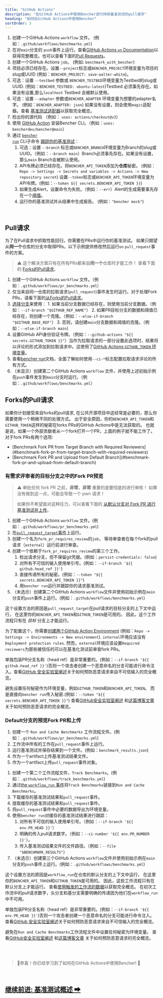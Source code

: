 ```yaml
---
title: "GitHub Actions"
description: "在GitHub Actions中使用Bencher进行持续基准测试的pull请求"
heading: "如何在GitHub Actions中使用Bencher"
sortOrder: 3
---
```



<GitHubActions1 />

1. 创建一个GitHub Actions `workflow` 文件。 (例如：`.github/workflows/benchmarks.yml`)
2. 在对`main`分支的 `push`事件上运行。查看[GitHub Actions `on` Documentation](https://docs.github.com/zh/actions/using-workflows/workflow-syntax-for-github-actions#on)以获得完整概览。也可以查看下面的[Pull Requests](#pull-requests)。
3. 创建一个GitHub Actions `job`。 (例如: `benchmark_with_bencher`)
4. 项目必须已经存在。设置`--project`标志或`BENCHER_PROJECT`环境变量为项目的slug或UUID (例如：`BENCHER_PROJECT: save-walter-white`)。
6. 可选：设置 `--testbed` 参数或 `BENCHER_TESTBED`环境变量为Testbed的slug或UUID. (例如：`BENCHER_TESTBED: ubuntu-latest`)Testbed 必须事先存在。如果没有设置,那么`localhost` Testbed 会被默认使用。
7. 可选：设置 `--adapter` 参数或`BENCHER_ADAPTER` 环境变量为想要的adapter名字。 (例如：`BENCHER_ADAPTER: json`) 如果没有设置，则会使用`magic`适配器。查看 [基准测试适配器](/docs/zh/explanation/adapters/)以获取完全概览。
8. 检出你的源代码 （例如： `uses: actions/checkout@v3`）
9. 使用 [GitHub Action](https://github.com/marketplace/actions/bencher-cli) 安装Bencher CLI。（例如：`uses: bencherdev/bencher@main`）
10. 通过 <code><a href="/docs/zh/explanation/bencher-run/">bencher run</a></code> CLI子命令 [跟踪你的基准测试](/docs/zh/how-to/track-benchmarks/)：
    1.  可选：设置 `--branch` 标志或`BENCHER_BRANCH`环境变量为Branch的slug或UUID。（例如：`--branch main`）Branch必须事先存在。如果没有设置，那么`main` Branch会被默认使用。
    2. API令牌必须已经存在。将`BENCHER_API_TOKEN`添加为**仓库**秘密。 (例如： `Repo -> Settings -> Secrets and variables -> Actions -> New repository secret`) 设置`--token`标志或`BENCHER_API_TOKEN`环境变量为API令牌。(例如：`--token ${{ secrets.BENCHER_API_TOKEN }}`)
    3.  如果生成Alert，设置命令为失败。（例如：`--err`）Alert的生成需要事先存在一个[阈值](/docs/zh/explanation/thresholds/)。
    4.  运行你的基准测试并从结果中生成报告。 (例如：`"bencher mock"`)

<br/>

## Pull请求

为了在Pull请求中抓取性能回归，你需要在PRs中运行你的基准测试。
如果只期望从**同一个**仓库的分支中取得PRs，以下示例提供修改然后运行`on` `pull_request`事件的方案。

> ⚠️ 这个解决方案只有在所有PRs都来自**同一个**仓库时才能工作！
> 查看下面的 [Forks的Pull请求](#pull-requests-from-forks)。

<GitHubActions2 />

1. 创建一个GitHub Actions `workflow` 文件。（例如：`.github/workflows/pr_benchmarks.yml`）
2. 仅当来自同一仓库的拉取请求(`pull_request`)事件发生时运行。对于处理Fork PRs，请看下面的[从Forks的Pull请求](#pull-requests-from-forks)。
3. [选择分支](http://localhost:3000/docs/zh/explanation/branch-selection/)来使用：
        1. 如果当前分支数据已经存在，则使用当前分支数据。（例如：`--if-branch "$GITHUB_REF_NAME"`）
        2. 如果PR目标分支的数据和阈值已经存在，则创建一个克隆。（例如：`--else-if-branch "$GITHUB_BASE_REF"`）
        3. 否则，请创建`main`分支数据和阈值的克隆。（例如：`--else-if-branch main`）
4. 设置GitHub API身份验证令牌。（例如：`--github-actions "${{ secrets.GITHUB_TOKEN }}"`）当作为拉取请求的一部分设置此选项时，结果将以评论的形式添加到拉取请求中。这使用了[GitHub Actions `GITHUB_TOKEN` 环境变量](https://docs.github.com/ja/actions/security-guides/automatic-token-authentication)。
5. 查看[bencher run](/docs/zh/explanation/bencher-run/)文档，全面了解如何使用`--ci-*`标志配置拉取请求评论的所有方式。
6. （未显示）创建第二个GitHub Actions `workflow` 文件，并使用上述初始示例在`push`事件发生到`main`分支时运行。（例如：`.github/workflows/benchmarks.yml`）

## Forks的Pull请求

如果你计划接受来自forks的pull请求, 在公共开源项目中这经常是必要的，那么你需要使用一个稍微不同的处理方式。
出于安全原因，你的`BENCHER_API_TOKEN`和`GITHUB_TOKEN`这样的秘密在forks PRs的GitHub Actions中是无法获取的。
也就是说，如果一个外部贡献者从一个fork打开一个PR，上面的例子就不能工作了。
对于fork PRs有两个选项:

<ul>
  <li>[Benchmark Fork PR from Target Branch with Required Reviewers](#benchmark-fork-pr-from-target-branch-with-required-reviewers)</li>
  <li>[Benchmark Fork PR and Upload from Default Branch](#benchmark-fork-pr-and-upload-from-default-branch)</li>
</ul>

### 有需求评审者的目标分支之中的Fork PR预览

> ⚠️ 审批任何 fork PR 之前，**非常**，**非常** 重要的是要彻底的进行审核！
> 如果没有做到这一点，可能会导致一个 pwn 请求！
>
> 如果你不希望面对这种压力，可以查看下面的 [从默认分支对 Fork PR 进行基准测试并上传](#benchmark-fork-pr-and-upload-from-default-branch)。

<GitHubActions3 />

1. 创建一个GitHub Actions `workflow` 文件。(例如：`.github/workflows/pr_benchmarks.yml`)
1. 在[`pull_request_target`事件](https://docs.github.com/zh/actions/using-workflows/events-that-trigger-workflows#pull_request_target)上运行。
1. 创建一个名为`fork_pr_requires_review`的`job`， 等待审查者在每个fork的pull请求（`external`）运行前进行审查。
1. 创建一个依赖于`fork_pr_requires_review`的第三个工作。
   1. 检出请求分支，但不保留git凭据。(例如：`persist-credentials: false`)
   2. 对所有不可信的输入使用单引号。(例如：`--if-branch '${{ github.head_ref }}'`)
   3. 直接传递所有的秘密。(例如：`--token "${{ secrets.BENCHER_API_TOKEN }}"`)
   4. 用`bencher run`运行并跟踪你的请求基准测试。
1. （未选示）创建第二个GitHub Actions `workflow`文件并使用初始示例在`main`分支的`push`事件上运行。(例如：`.github/workflows/benchmarks.yml`)

这个设置方法的原因是`pull_request_target`在pull请求的目标分支的上下文中运行，
在这里你的`BENCHER_API_TOKEN`和`GITHUB_TOKEN`是可用的。
因此，这个工作流程只有在 _目标_ 分支上才能运行。

为了配置这个，你需要[创建两个GitHub Action Environment](https://docs.github.com/zh/actions/deployment/targeting-different-environments/using-environments-for-deployment#using-an-environment)
(例如：`Repo -> Settings -> Environments -> New environment`).
`internal`环境应该没有`Deployment protection rules`.
然而，`external`环境应该设置`Required reviewers`为那些被信任的可以在基准化测试前审查fork PRs。

单独包装PR分支名称（head ref）是非常重要的。(例如：`--if-branch '${{ github.head_ref }}'`)否则一个攻击者创建一个恶意命名的分支可能进行命令注入。查看[GitHub 安全实验室阐述](https://securitylab.github.com/research/github-actions-untrusted-input/)关于如何预防恶意请求来自不可信输入的完全概览。

避免设置任何秘密作为环境变量，例如`GITHUB_TOKEN`和`BENCHER_API_TOKEN`。
而是直接向`bencher run`传入秘密.(例如：`--token "${{ secrets.BENCHER_API_TOKEN }}"`)
查看[GitHub安全实验室阐述](https://securitylab.github.com/research/github-actions-preventing-pwn-requests/)
和[这篇博客文章](https://nathandavison.com/blog/github-actions-and-the-threat-of-malicious-pull-requests)
关于如何预防恶意请求的完全概览。

### Default分支的预览Fork PR和上传

<GitHubActions4 />

1. 创建一个 `Run and Cache Benchmarks` 工作流程文件。(例如：`.github/workflows/pr_benchmarks.yml`)
2. 工作流中所有的工作在`pull_request`事件上运行。
3. 运行基准测试并保存结果到一个文件。(例如：`benchmark_results.json`)
4. 作为一个artifact上传基准测试结果文件。
5. 作为一个artifact上传`pull_request`事件对象。

<GitHubActions5 />

1. 创建一个第二个工作流程文件，`Track Benchmarks`。(例如：`.github/workflows/track_benchmarks.yml`)
2. 通过[the `workflow_run` 事件](https://docs.github.com/zh/actions/using-workflows/events-that-trigger-workflows#workflow_run)将`Track Benchmarks`链接到`Run and Cache Benchmarks`。
3. 下载缓存的基准测试结果和`pull_request`事件。
4. 提取缓存的基准测试结果和`pull_request`事件。
5. 将`pull_request`事件中必要的数据导出为环境变量。
6. 使用`bencher run`对缓存的基准测试结果进行跟踪：
   1. 对所有不可信的输入使用单引号。（例如：`--if-branch '${{ env.PR_HEAD }}'`）
   2. 明确的传入pull请求数字。（例如：`--ci-number '${{ env.PR_NUMBER }}'`）。
   3. 传入基准测试结果文件的文件路径。（例如：`--file "$BENCHMARK_RESULTS"`）
1. （未选示）创建第三个GitHub Actions `workflow`文件并使用初始示例在`main`分支的`push`事件上运行。(例如：`.github/workflows/benchmarks.yml`)

这个设置方法的原因是`workflow_run`在仓库的默认分支的上下文中运行，
在这里你的`BENCHER_API_TOKEN`和`GITHUB_TOKEN`是可用的。
因此，这些工作流程只有在默认分支上才能运行。
查看[使用触发的工作流的数据](https://docs.github.com/zh/actions/using-workflows/events-that-trigger-workflows#using-data-from-the-triggering-workflow)以获取完全概览。
在初次工作流中的pull请求数字，头分支和基分支需要明确的传递因为他们在`workflow_run`中不可用。

单独包装PR分支名称（head ref）是非常重要的。(例如：`--if-branch '${{ env.PR_HEAD }}'`)否则一个攻击者创建一个恶意命名的分支可能进行命令注入。查看[GitHub 安全实验室阐述](https://securitylab.github.com/research/github-actions-untrusted-input/)关于如何预防恶意请求来自不可信输入的完全概览。

避免在`Run and Cache Benchmarks`工作流程文件中设置任何秘密为环境变量。
查看[GitHub安全实验室阐述](https://securitylab.github.com/research/github-actions-preventing-pwn-requests/)
和[这篇博客文章](https://nathandavison.com/blog/github-actions-and-the-threat-of-malicious-pull-requests)
关于如何预防恶意请求的完全概览。

<br/>
<br/>

> 🐰恭喜！你已经学习到了如何在GitHub Actions中使用Bencher!  🎉

<br/>

<h2><a href="/docs/zh/explanation/benchmarking/">继续前进: 基准测试概述 ➡</a></h2>
